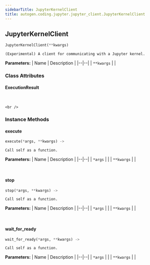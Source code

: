 ```yaml
---
sidebarTitle: JupyterKernelClient
title: autogen.coding.jupyter.jupyter_client.JupyterKernelClient
---
```

<h2 id="autogen.coding.jupyter.jupyter_client.JupyterKernelClient" class="doc doc-heading">
    <code class="doc-symbol doc-symbol-heading doc-symbol-class"></code>
    <span class="doc doc-object-name doc-class-name">JupyterKernelClient</span>
</h2>

```python
JupyterKernelClient(**kwargs)
```

    (Experimental) A client for communicating with a Jupyter kernel.

<b>Parameters:</b>
| Name | Description |
|--|--|
| `**kwargs` |  |

### Class Attributes

<code class="doc-symbol doc-symbol-heading doc-symbol-attribute"></code>
#### ExecutionResult
<br />

    <br />

### Instance Methods

<code class="doc-symbol doc-symbol-heading doc-symbol-method"></code>
#### execute

```python
execute(*args, **kwargs) -> 
```

    Call self as a function.

<b>Parameters:</b>
| Name | Description |
|--|--|
| `*args` |  |
| `**kwargs` |  |

<br />

<code class="doc-symbol doc-symbol-heading doc-symbol-method"></code>
#### stop

```python
stop(*args, **kwargs) -> 
```

    Call self as a function.

<b>Parameters:</b>
| Name | Description |
|--|--|
| `*args` |  |
| `**kwargs` |  |

<br />

<code class="doc-symbol doc-symbol-heading doc-symbol-method"></code>
#### wait_for_ready

```python
wait_for_ready(*args, **kwargs) -> 
```

    Call self as a function.

<b>Parameters:</b>
| Name | Description |
|--|--|
| `*args` |  |
| `**kwargs` |  |

<br />